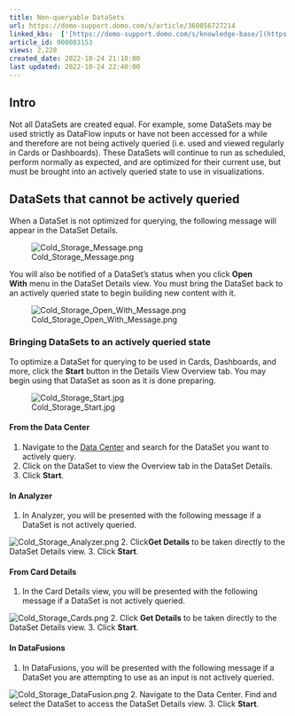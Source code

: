 ```yaml
---
title: Non-queryable DataSets
url: https://domo-support.domo.com/s/article/360056727214
linked_kbs:  ['[https://domo-support.domo.com/s/knowledge-base/](https://domo-support.domo.com/s/knowledge-base/)', '[https://domo-support.domo.com/s/](https://domo-support.domo.com/s/)', '[https://domo-support.domo.com/s/topic/0TO5w000000ZammGAC](https://domo-support.domo.com/s/topic/0TO5w000000ZammGAC)', '[https://domo-support.domo.com/s/topic/0TO5w000000ZanzGAC](https://domo-support.domo.com/s/topic/0TO5w000000ZanzGAC)', '[https://domo-support.domo.com/s/article/360056727214](https://domo-support.domo.com/s/article/360056727214)', '[https://domo-support.domo.com/s/topic/0TO5w000000ZanzGAC/other-connection-methods](https://domo-support.domo.com/s/topic/0TO5w000000ZanzGAC/other-connection-methods)', '[https://domo-support.domo.com/s/article/360043429933](https://domo-support.domo.com/s/article/360043429933)', '[https://domo-support.domo.com/s/article/360043429953](https://domo-support.domo.com/s/article/360043429953)', '[https://domo-support.domo.com/s/article/360042925494](https://domo-support.domo.com/s/article/360042925494)', '[https://domo-support.domo.com/s/article/4408174643607](https://domo-support.domo.com/s/article/4408174643607)', '[https://domo-support.domo.com/s/article/360043429913](https://domo-support.domo.com/s/article/360043429913)', '[https://domo-support.domo.com/s/login/](https://domo-support.domo.com/s/login/)']
article_id: 000003153
views: 2,228
created_date: 2022-10-24 21:10:00
last updated: 2022-10-24 22:40:00
---
```




Intro
-----


Not all DataSets are created equal. For example, some DataSets may be used strictly as DataFlow inputs or have not been accessed for a while and therefore are not being actively queried (i.e. used and viewed regularly in Cards or Dashboards). These DataSets will continue to run as scheduled, perform normally as expected, and are optimized for their current use, but must be brought into an actively queried state to use in visualizations.


DataSets that cannot be actively queried
----------------------------------------


When a DataSet is not optimized for querying, the following message will appear in the DataSet Details.  
  



![Cold_Storage_Message.png](Cold_Storage_Message.png)  
  



You will also be notified of a DataSet's status when you click **Open With** menu in the DataSet Details view. You must bring the DataSet back to an actively queried state to begin building new content with it.  
  



![Cold_Storage_Open_With_Message.png](Cold_Storage_Open_With_Message.png)  
  



### Bringing DataSets to an actively queried state


To optimize a DataSet for querying to be used in Cards, Dashboards, and more, click the **Start** button in the Details View Overview tab. You may begin using that DataSet as soon as it is done preparing.  
  



![Cold_Storage_Start.jpg](Cold_Storage_Start.jpg)  
  



#### From the Data Center


1. Navigate to the [Data Center](https://domohelp.domo.com/Welcome/Domo_User_Interface/Data_Center_Layout "Data Center Layout") and search for the DataSet you want to actively query.
2. Click on the DataSet to view the Overview tab in the DataSet Details.
3. Click **Start**.


#### In Analyzer


1. In Analyzer, you will be presented with the following message if a DataSet is not actively queried.  
  
![Cold_Storage_Analyzer.png](Cold_Storage_Analyzer.png)
2. Click**Get Details** to be taken directly to the DataSet Details view.
3. Click **Start**.


#### From Card Details


1. In the Card Details view, you will be presented with the following message if a DataSet is not actively queried.  
  
![Cold_Storage_Cards.png](Cold_Storage_Cards.png)
2. Click **Get Details** to be taken directly to the DataSet Details view.
3. Click **Start**.


#### In DataFusions


1. In DataFusions, you will be presented with the following message if a DataSet you are attempting to use as an input is not actively queried.  
  
![Cold_Storage_DataFusion.png](Cold_Storage_DataFusion.png)
2. Navigate to the Data Center. Find and select the DataSet to access the DataSet Details view.
3. Click **Start**.
